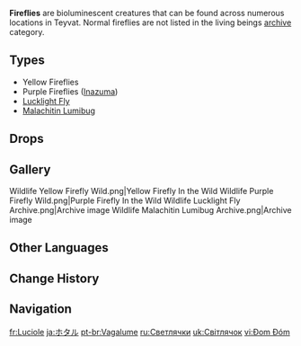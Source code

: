 {{Wildlife Infobox
|image    = Firefly.png
|type     = Wildlife
}}
'''Fireflies''' are bioluminescent creatures that can be found across numerous locations in Teyvat. Normal fireflies are not listed in the living beings [[archive]] category.

==Types==
* Yellow Fireflies
* Purple Fireflies ([[Inazuma]])
* [[Lucklight Fly]]
* [[Malachitin Lumibug]]

==Drops==
{{Card|Luminescent Spine|1}}

==Gallery==
<gallery>
Wildlife Yellow Firefly Wild.png|Yellow Firefly In the Wild
Wildlife Purple Firefly Wild.png|Purple Firefly In the Wild
Wildlife Lucklight Fly Archive.png|Archive image
Wildlife Malachitin Lumibug Archive.png|Archive image
</gallery>

==Other Languages==
{{Other Languages
|en       = Firefly
|zhs      = 萤火虫
|zhs_rm   = Yínghuǒchóng
|zht      = 螢火蟲
|zht_rm   = Yínghuǒchóng
|ja       = ホタル
|ja_rm    = Hotaru
|ko       = 반딧불
|es       = Luciérnaga
|fr       = Luciole
|ru       = Светлячок
|th       = Firefly
|vi       = Đom Đóm
|de       = Glühwürmchen
|id       = Firefly
|pt       = Vaga-lume
|tr       = Ateş Böceği
|it       = Lucciola
}}

==Change History==
{{Change History|1.0}}
<!--
==References==
{{Reflist}}
-->
==Navigation==
{{Wildlife Navbox}}

[[fr:Luciole]]
[[ja:ホタル]]
[[pt-br:Vagalume]]
[[ru:Светлячки]]
[[uk:Світлячок]]
[[vi:Đom Đóm]]